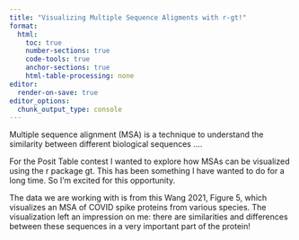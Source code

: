 ```yaml
---
title: "Visualizing Multiple Sequence Aligments with r-gt!"
format: 
  html:
    toc: true
    number-sections: true
    code-tools: true
    anchor-sections: true
    html-table-processing: none
editor: 
  render-on-save: true
editor_options: 
  chunk_output_type: console
---
```


Multiple sequence alignment (MSA) is a technique to understand the similarity between different biological sequences ....

For the Posit Table contest I wanted to explore how MSAs can be visualized using the r package gt. This has been something I have wanted to do for a long time. So I'm excited for this opportunity.

The data we are working with is from this Wang 2021, Figure 5, which visualizes an MSA of COVID spike proteins from various species. The visualization left an impression on me: there are similarities and differences between these sequences in a very important part of the protein! 



